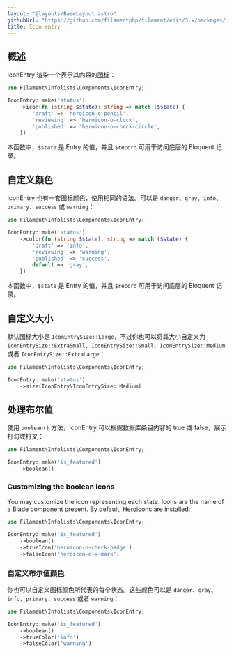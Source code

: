 ```yaml
---
layout: "@layouts/BaseLayout.astro"
githubUrl: "https://github.com/filamentphp/filament/edit/3.x/packages/infolists/docs/03-entries/03-icon.md"
title: Icon entry
---
```


## 概述

IconEntry 渲染一个表示其内容的[图标](https://blade-ui-kit.com/blade-icons?set=1#search)：

```php
use Filament\Infolists\Components\IconEntry;

IconEntry::make('status')
    ->icon(fn (string $state): string => match ($state) {
        'draft' => 'heroicon-o-pencil',
        'reviewing' => 'heroicon-o-clock',
        'published' => 'heroicon-o-check-circle',
    })
```

本函数中，`$state` 是 Entry 的值，并且 `$record` 可用于访问底层的 Eloquent 记录。

<AutoScreenshot name="infolists/entries/icon/simple" alt="Icon entry" version="3.x" />

## 自定义颜色

IconEntry 也有一套图标颜色，使用相同的语法。可以是 `danger`、`gray`、`info`、`primary`、`success` 或 `warning`：

```php
use Filament\Infolists\Components\IconEntry;

IconEntry::make('status')
    ->color(fn (string $state): string => match ($state) {
        'draft' => 'info',
        'reviewing' => 'warning',
        'published' => 'success',
        default => 'gray',
    })
```

本函数中，`$state` 是 Entry 的值，并且 `$record` 可用于访问底层的 Eloquent 记录。

<AutoScreenshot name="infolists/entries/icon/color" alt="Icon entry with color" version="3.x" />

## 自定义大小

默认图标大小是 `IconEntrySize::Large`，不过你也可以将其大小自定义为 `IconEntrySize::ExtraSmall`、`IconEntrySize::Small`、`IconEntrySize::Medium` 或者 `IconEntrySize::ExtraLarge`：

```php
use Filament\Infolists\Components\IconEntry;

IconEntry::make('status')
    ->size(IconEntry\IconEntrySize::Medium)
```

<AutoScreenshot name="infolists/entries/icon/medium" alt="Medium-sized icon entry" version="3.x" />

## 处理布尔值

使用 `boolean()` 方法，IconEntry 可以根据数据库条目内容的 true 或 false，展示打勾或打叉：

```php
use Filament\Infolists\Components\IconEntry;

IconEntry::make('is_featured')
    ->boolean()
```

<AutoScreenshot name="infolists/entries/icon/boolean" alt="Icon entry to display a boolean" version="3.x" />

### Customizing the boolean icons

You may customize the icon representing each state. Icons are the name of a Blade component present. By default, [Heroicons](https://heroicons.com) are installed:

```php
use Filament\Infolists\Components\IconEntry;

IconEntry::make('is_featured')
    ->boolean()
    ->trueIcon('heroicon-o-check-badge')
    ->falseIcon('heroicon-o-x-mark')
```

<AutoScreenshot name="infolists/entries/icon/boolean-icon" alt="Icon entry to display a boolean with custom icons" version="3.x" />

### 自定义布尔值颜色

你也可以自定义图标颜色所代表的每个状态。这些颜色可以是 `danger`、`gray`、`info`、`primary`、`success` 或者 `warning`：

```php
use Filament\Infolists\Components\IconEntry;

IconEntry::make('is_featured')
    ->boolean()
    ->trueColor('info')
    ->falseColor('warning')
```

<AutoScreenshot name="infolists/entries/icon/boolean-color" alt="Icon entry to display a boolean with custom colors" version="3.x" />
